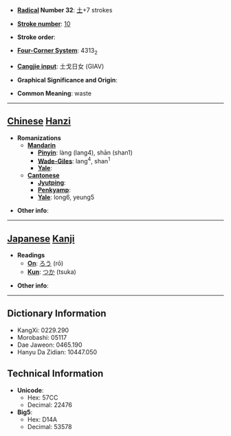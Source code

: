 * '''[[Wiktionary:Chinese radical index| Radical]] Number 32''': [[Wiktionary:Chinese radical index 土|土]]+7 strokes

* '''[[Wiktionary:Chinese total strokes index|Stroke number]]''': [[Wiktionary:Chinese total strokes index 10|10]]

* '''Stroke order''': 

* '''[[Wiktionary:Chinese four corner index|Four-Corner System]]''': 4313<sub>2</sub>

* '''[[Wiktionary:Chinese Cangjie index|Cangjie input]]''': 土戈日女 (GIAV)

* '''Graphical Significance and Origin''': 

* '''Common Meaning''': waste

----

== [[Chinese]] [[Hanzi]] ==

* '''Romanizations'''
** '''[[Mandarin]]'''
*** '''[[Pinyin]]''': làng (lang4), shān (shan1)
*** '''[[Wade-Giles]]''': lang<sup>4</sup>, shan<sup>1</sup>
*** '''[[Yale]]''': 
** '''[[Cantonese]]'''
*** '''[[Jyutping]]''':
*** '''[[Penkyamp]]''': 
*** '''[[Yale]]''': long6, yeung5

* '''Other info''': 

----

== [[Japanese]] [[Kanji]] ==

* '''Readings'''
** '''[[On]]''': [[ろう]] (rō)
** '''[[Kun]]''': [[つか]] (tsuka)

* '''Other info''':  

----

== Dictionary Information ==

* KangXi: 0229.290
* Morobashi: 05117
* Dae Jaweon: 0465.190
* Hanyu Da Zidian: 10447.050

== Technical Information ==

* '''Unicode''':
** Hex: 57CC
** Decimal: 22476
* '''Big5''':
** Hex: D14A
** Decimal: 53578